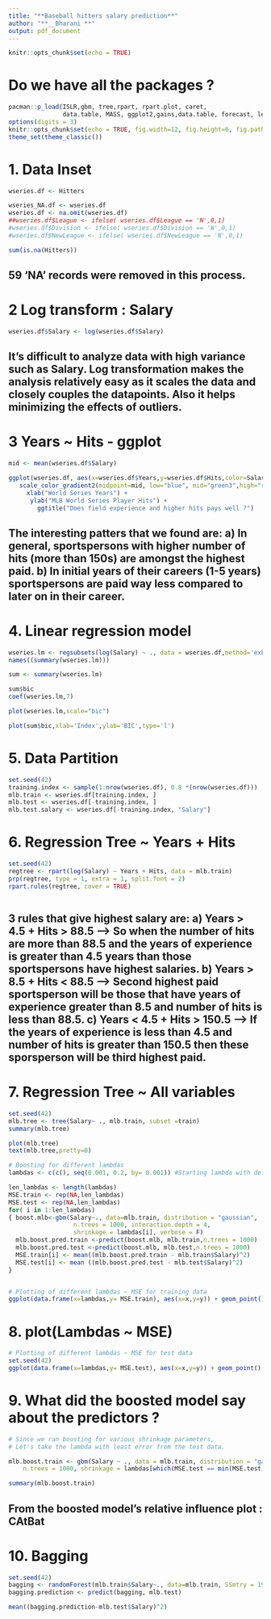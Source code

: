 ---
title: "**Baseball hitters salary prediction**"
author: "**__Bharani **"
output: pdf_document
---

```{r setup, include=FALSE}
knitr::opts_chunk$set(echo = TRUE)
```
# Do we have all the packages ?
```{r loadpackages, warning=FALSE, message=FALSE}
pacman::p_load(ISLR,gbm, tree,rpart, rpart.plot, caret, 
               data.table, MASS, ggplot2,gains,data.table, forecast, leaps, tidyverse,randomForest)
options(digits = 3)
knitr::opts_chunk$set(echo = TRUE, fig.width=12, fig.height=6, fig.path = 'Figs/')
theme_set(theme_classic())
```

# 1. Data Inset
```{r Data Inset}

wseries.df <- Hitters

wseries_NA.df <- wseries.df
wseries.df <- na.omit(wseries.df)
##wseries.df$League <- ifelse( wseries.df$League == 'N',0,1)
#wseries.df$Division <- ifelse( wseries.df$Division == 'W',0,1)
#wseries.df$NewLeague <- ifelse( wseries.df$NewLeague == 'N',0,1)

sum(is.na(Hitters)) 


```
## 59 'NA' records were removed in this process.


# 2 Log transform : Salary
```{r Log transform}
wseries.df$Salary <- log(wseries.df$Salary)
```
## It's difficult to analyze data with high variance such as Salary. Log transformation makes the analysis relatively easy as it scales the data and closely couples the datapoints. Also it helps minimizing the effects of outliers.



# 3 Years ~ Hits - ggplot

```{r ggplot}
mid <- mean(wseries.df$Salary)

ggplot(wseries.df, aes(x=wseries.df$Years,y=wseries.df$Hits,color=Salary)) +  geom_point() + 
   scale_color_gradient2(midpoint=mid, low="blue", mid="green3",high="red", space ="lab" ) + 
     xlab("World Series Years") + 
      ylab("MLB World Series Player Hits") + 
        ggtitle("Does field experience and higher hits pays well ?")

```
## The interesting patters that we found are: a) In general, sportspersons with higher number of hits (more than 150s) are amongst the highest paid. b) In initial years of their careers (1-5 years) sportspersons are paid way less compared to later on in their career.


# 4. Linear regression model

```{r}
wseries.lm <- regsubsets(log(Salary) ~ ., data = wseries.df,method='exhaustive')
names((summary(wseries.lm)))

sum <- summary(wseries.lm)

sum$bic
coef(wseries.lm,7)

plot(wseries.lm,scale="bic")

plot(sum$bic,xlab='Index',ylab='BIC',type='l')


```

# 5. Data Partition

```{r Data Partition}
set.seed(42)
training.index <- sample(1:nrow(wseries.df), 0.8 *(nrow(wseries.df)))
mlb.train <- wseries.df[training.index, ]
mlb.test <- wseries.df[-training.index, ]
mlb.test.salary <- wseries.df[-training.index, "Salary"]
```

# 6. Regression Tree ~ Years + Hits

```{r Regression Tree ~ Years + Hits, color='gold'}


set.seed(42)
regtree <- rpart(log(Salary) ~ Years + Hits, data = mlb.train)
prp(regtree, type = 1, extra = 1, split.font = 2)  
rpart.rules(regtree, cover = TRUE)



```


## 3 rules that give highest salary are:  a) Years > 4.5 + Hits > 88.5  --> So when the number of hits are more than 88.5 and the years of experience is greater than 4.5 years than those sportspersons have highest salaries.  b) Years > 8.5 + Hits < 88.5 --> Second highest paid sportsperson will be those that have years of experience greater than 8.5 and number of hits is less than 88.5.  c) Years < 4.5 + Hits > 150.5 --> If the years of experience is less than 4.5 and number of hits is greater than 150.5 then these sporsperson will be third highest paid.



# 7. Regression Tree ~ All variables

```{r, color = 'blue'}
set.seed(42)
mlb.tree <- tree(Salary~ ., mlb.train, subset =train)
summary(mlb.tree)

plot(mlb.tree)
text(mlb.tree,pretty=0)

# Boosting for different lambdas
lambdas <- c(c(), seq(0.001, 0.2, by= 0.001)) #Starting lambda with default value 0.01

len_lambdas <- length(lambdas)
MSE.train <- rep(NA,len_lambdas)
MSE.test <- rep(NA,len_lambdas)
for( i in 1:len_lambdas)
{ boost.mlb<-gbm(Salary~., data=mlb.train, distribution = "gaussian", 
                  n.trees = 1000, interaction.depth = 4,
                  shrinkage = lambdas[i], verbose = F)
  mlb.boost.pred.train <-predict(boost.mlb, mlb.train,n.trees = 1000)
  mlb.boost.pred.test <-predict(boost.mlb, mlb.test,n.trees = 1000)
  MSE.train[i] <- mean((mlb.boost.pred.train - mlb.train$Salary)^2) 
  MSE.test[i] <- mean ((mlb.boost.pred.test - mlb.test$Salary)^2)
}


# Plotting of different lambdas ~ MSE for training data
ggplot(data.frame(x=lambdas,y= MSE.train), aes(x=x,y=y)) + geom_point() + geom_smooth(method=glm)+ xlab("Lambdas") + ylab("Training data MSE ")

```

# 8. plot(Lambdas ~ MSE)
```{r}
# Plotting of different lambdas ~ MSE for test data
set.seed(42)    
ggplot(data.frame(x=lambdas,y= MSE.test), aes(x=x,y=y)) + geom_point() + geom_smooth(method=glm)+ xlab("Lambdas") + ylab("Test data MSE")
```

# 9. What did the boosted model say about the predictors ?

```{r}

# Since we ran boosting for various shrinkage parameters,
# Let's take the lambda with least error from the test data.

mlb.boost.train <- gbm(Salary ~ ., data = mlb.train, distribution = "gaussian", 
    n.trees = 1000, shrinkage = lambdas[which(MSE.test == min(MSE.test))])

summary(mlb.boost.train)

```
## From the boosted model's relative influence plot : CAtBat


# 10. Bagging
```{r}
set.seed(42)
bagging <- randomForest(mlb.train$Salary~., data=mlb.train, SSmtry = 19, importance = TRUE,ntree=1000)
bagging.prediction <- predict(bagging, mlb.test)

mean((bagging.prediction-mlb.test$Salary)^2)


```
